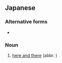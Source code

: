 ==Japanese==
{{ja-kanjitab|ところ|ところ|k2=どころ|r=y|yomi=kun}}

===Alternative forms===
* {{l|ja|所所}}

===Noun===
{{ja-noun|ところどころ}}

# [[here and there]] (abbr. {{l/ja|処々}})